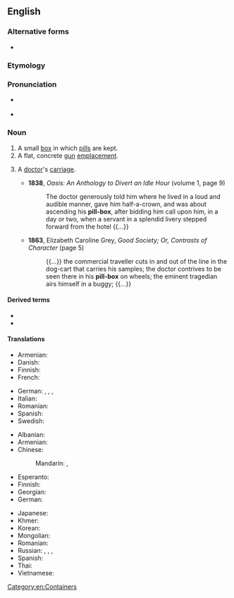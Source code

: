 ==English==

===Alternative forms===
* {{l|en|pill-box}}

===Etymology===
{{affix|en|pill|box}}

===Pronunciation===
* {{a|UK}} {{IPA|en|/ˈpɪl bɒks/}}
* {{a|US}} {{IPA|en|/ˈpɪl bɑːks/}}

===Noun===
{{wikipedia}}
{{en-noun}}

# A small [[box]] in which [[pill]]s are kept.
# A flat, concrete [[gun]] [[emplacement]].
# {{lb|en|archaic|slang}} A [[doctor]]'s [[carriage]].
#* '''1838''', ''Oasis: An Anthology to Divert an Idle Hour'' (volume 1, page 9)
#*: The doctor generously told him where he lived in a loud and audible manner, gave him half-a-crown, and was about ascending his '''pill-box''', after bidding him call upon him, in a day or two, when a servant in a splendid livery stepped forward from the hotel {{...}}
#* '''1863''', Elizabeth Caroline Grey, ''Good Society; Or, Contrasts of Character'' (page 5)
#*: {{...}} the commercial traveller cuts in and out of the line in the dog-cart that carries his samples; the doctor contrives to be seen there in his '''pill-box''' on wheels; the eminent tragedian airs himself in a buggy; {{...}}

====Derived terms====
* {{l|en|pillbox antenna}}
* {{l|en|pillbox hat}}

====Translations====
{{trans-top|box for pills}}
* Armenian: {{t|hy|դեղահաբերի տուփ}}
* Danish: {{t|da|pilleæske|c}}
* Finnish: {{t|fi|pillerirasia}}
* French: {{t+|fr|pilulier|m}}
{{trans-mid}}
* German: {{t|de|Pillendose|f}}, {{t|de|Pillenschachtel|f}}, {{t|de|Pillendöschen|n}}, {{t+|de|Tablettendose|f}}
* Italian: {{t|it|pilloliera|f}}
* Romanian: {{t|ro|cutie de pastile|f}}
* Spanish: {{t|es|pastillero}}
* Swedish: {{t|sv|pillerdosa|c}}
{{trans-bottom}}

{{trans-top|gun emplacement}}
* Albanian: {{t-needed|sq}}
* Armenian: {{t|hy|ամրակառույց կրակակետ}}
* Chinese:
*: Mandarin: {{t+|cmn|碉堡|tr=diāobǎo|sc=Hani}}, {{t+|cmn|地堡|tr=dìbǎo|sc=Hani}}
* Esperanto: {{t-needed|eo}}
* Finnish: {{t+|fi|bunkkeri}}
* Georgian: {{t-needed|ka}}
* German: {{t+|de|Bunker|m}}
{{trans-mid}}
* Japanese: {{t|ja|トーチカ|tr=tōchika|sc=Jpan}}
* Khmer: {{t-needed|km}}
* Korean: {{t|ko|토치카|sc=Kore}}
* Mongolian: {{t-needed|mn}}
* Romanian: {{t+|ro|cazemată|f}}
* Russian: {{t|ru|ДОТ|m}}, {{t|ru|долговре́менная огнева́я то́чка|f}} {{qualifier|longterm weapon emplacement}}, {{t|ru|ДЗОТ|m}}, {{t|ru|деревоземляна́я огнева́я то́чка|f}} {{qualifier|wood and earthen weapon emplacement}}
* Spanish: {{t|es|fortín}}
* Thai: {{t-needed|th}}
* Vietnamese: {{t-needed|vi}}
{{trans-bottom}}

[[Category:en:Containers]]